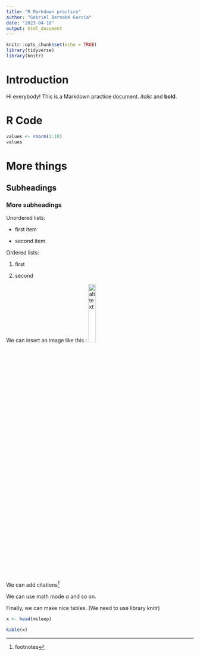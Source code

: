 ```yaml
---
title: "R Markdown practice"
author: "Gabriel Bernabé García"
date: "2023-04-18"
output: html_document
---
```


```r
knitr::opts_chunk$set(echo = TRUE)
library(tidyverse)
library(knitr)

```



# Introduction

Hi everybody! This is a Markdown practice document. *italic* and **bold**.

# R Code

```r
values <- rnorm(1:10)
values


```


# More things

## Subheadings

### More subheadings


Unordered lists:

- first item

- second item

Ordered lists:

1. first

2. second


We can insert an image like this : ![alt text](prueba.tiff){width="20%"}

We can add citations^[footnotes]

We can use math mode $\alpha$ and so on. 

Finally, we can make nice tables. (We need to use library knitr)

```r
x <- head(msleep)

kable(x)
```

